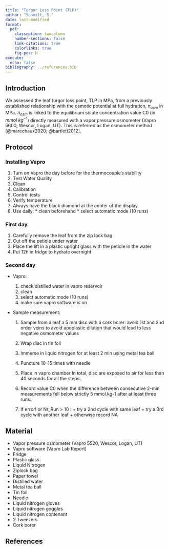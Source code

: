 ```yaml
---
title: "Turgor Loss Point (TLP)"
author: "Schmitt, S."
date: last-modified
format:
  pdf:
    classoption: twocolumn
    number-sections: false
    link-citations: true
    colorlinks: true
    fig-pos: H
execute:
  echo: false
bibliography: ../references.bib
---
```


## Introduction

We assessed the leaf turgor loss point, TLP in MPa, from a previously established relationship with the osmotic potential at full hydration, $\pi_{osm}$ in MPa. $\pi_{osm}$ is linked to the equilibrium solute concentration value C0 (in $mmol~kg^{-1}$) directly measured with a vapor pressure osmometer (Vapro 5600, Wescor, Logan, UT). This is referred as the osmometer method [@marechaux2020; @bartlett2012].

## Protocol

### Installing Vapro

1.  Turn on Vapro the day before for the thermocouple’s stability
2.  Test Water Quality
3.  Clean
4.  Calibration
5.  Control tests
6.  Verify temperature
7.  Always have the black diamond at the center of the display
8.  Use daily: \* clean beforehand \* select automatic mode (10 runs)

### First day

1.  Carefully remove the leaf from the zip lock bag
2.  Cut off the petiole under water
3.  Place the lift in a plastic upright glass with the petiole in the water
4.  Put 12h in fridge to hydrate overnight

### Second day

-   Vapro:

    1.  check distilled water in vapro reservoir
    2.  clean
    3.  select automatic mode (10 runs)
    4.  make sure vapro software is on

-   Sample measurement:

    1.  Sample from a leaf a 5 mm disc with a cork borer: avoid 1st and 2nd order veins to avoid apoplastic dilution that would lead to less negative osmometer values

    2.  Wrap disc in tin foil

    3.  Immerse in liquid nitrogen for at least 2 min using metal tea ball

    4.  Puncture 10-15 times with needle

    5.  Place in vapro chamber In total, disc are exposed to air for less than 40 seconds for all the steps.

    6.  Record value C0 when the difference between consecutive 2-min measurements fell below strictly 5 mmol.kg-1 after at least three runs.

    7.   If error! or Nr_Run \> 10 : + try a 2nd cycle with same leaf + try a 3rd cycle with another leaf + otherwise record NA

## Material

-   Vapor pressure osmometer (Vapro 5520, Wescor, Logan, UT)
-   Vapro software (Vapro Lab Report)
-   Fridge
-   Plastic glass
-   Liquid Nitrogen
-   Ziplock bag
-   Paper towel
-   Distilled water
-   Metal tea ball
-   Tin foil
-   Needle
-   Liquid nitrogen gloves
-   Liquid nitrogen goggles
-   Liquid nitrogen contenant
-   2 Tweezers
-   Cork borer

## References

::: {#refs}
:::
